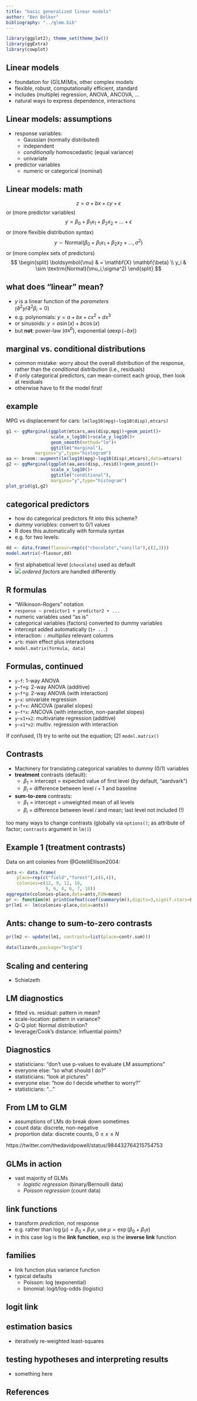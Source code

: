 ```yaml
---
title: "basic generalized linear models"
author: "Ben Bolker"
bibliography: "../glmm.bib"
---
```


```r
library(ggplot2); theme_set(theme_bw())
library(ggExtra)
library(cowplot)
```

## Linear models

- foundation for (G)LM(M)s, other complex models
- flexible, robust, computationally efficient, standard
- includes (multiple) regression, ANOVA, ANCOVA, ...
- natural ways to express dependence, interactions

## Linear models: assumptions

- response variables:
     - Gaussian (normally distributed)
     - independent
	 - *conditionally* homoscedastic (equal variance)
	 - univariate
- predictor variables
     - numeric or categorical (nominal)

## Linear models: math

$$
z = a + bx + cy + \epsilon
$$
or (more predictor variables)
$$
y = \beta_0 + \beta_1 x_1 + \beta_2 x_2 + \ldots + \epsilon
$$
or (more flexible distribution syntax)
$$
y \sim \textrm{Normal}(\beta_0 + \beta_1 x_1 + \beta_2 x_2 + \ldots, \sigma^2)
$$
or (more complex sets of predictors)
$$
\begin{split}
\boldsymbol{\mu} & = \mathbf{X} \mathbf{\beta} \\
y_i & \sim \textrm{Normal}(\mu_i,\sigma^2)
\end{split}
$$

## what does "linear" mean?

- $y$ is a linear function of the *parameters*  
($\partial^2 y/\partial^2 \beta_i = 0$)
- e.g. polynomials: $y = a + bx + cx^2 + dx^3$
- or sinusoids: $y = a \sin(x) + b \cos(x)$
- but **not**: power-law ($ax^b$), exponential ($a \exp(-bx)$)

## marginal vs. conditional distributions

- common mistake: worry about the overall distribution of the response,  
rather than the *conditional* distribution (i.e., residuals)
- if only categorical predictors, can mean-correct each group, then
look at residuals
- otherwise have to fit the model first!

## example

MPG vs displacement for cars: `lm(log10(mpg)~log10(disp),mtcars)`

```r
g1 <- ggMarginal(ggplot(mtcars,aes(disp,mpg))+geom_point()+
                 scale_x_log10()+scale_y_log10()+
                 geom_smooth(method="lm")+
                 ggtitle("marginal"),
           margins="y",type="histogram")
aa <- broom::augment(lm(log10(mpg)~log10(disp),mtcars),data=mtcars)
g2 <- ggMarginal(ggplot(aa,aes(disp,.resid))+geom_point()+
                 scale_x_log10()+
                 ggtitle("conditional"),
                 margins="y",type="histogram")
plot_grid(g1,g2)
```

## categorical predictors

- how do categorical predictors fit into this scheme?
- *dummy variables*: convert to 0/1 values
- R does this automatically with formula syntax
- e.g. for two levels:

```r
dd <- data.frame(flavour=rep(c("chocolate","vanilla"),c(2,3)))
model.matrix(~flavour,dd)
```

- first alphabetical level (`chocolate`) used as default
- ![](pix/dbend_sm.png) *ordered factors* are handled differently

## R formulas

- "Wilkinson-Rogers" notation
- `response ~ predictor1 + predictor2 + ...`
- numeric variables used "as is"
- categorical variables (factors) converted to dummy variables
- intercept added automatically (`1+ ...`)
- interaction: `:` *multiplies* relevant columns
- `a*b`: main effect plus interactions
- `model.matrix(formula, data)`

## Formulas, continued

- `y~f`: 1-way ANOVA
- `y~f+g`: 2-way ANOVA (additive)
- `y~f*g`: 2-way ANOVA (with interaction)
- `y~x`: univariate regression
- `y~f+x`: ANCOVA (parallel slopes)
- `y~f*x`: ANCOVA (with interaction, non-parallel slopes)
- `y~x1+x2`: multivariate regression (additive)
- `y~x1*x2`: multiv. regression with interaction

If confused, (1) try to write out the equation; (2) `model.matrix()`

## Contrasts

- Machinery for translating categorical variables to dummy (0/1) variables
- **treatment** contrasts (default):
     - $\beta_1$ = intercept = expected value of first level (by default, "aardvark")
     - $\beta_{i}$ = difference between level $i+1$ and baseline
- **sum-to-zero** contrasts:
     - $\beta_1$ = intercept = unweighted mean of all levels
     - $\beta_{i}$ = difference between level $i$ and mean; last level not included (!)

too many ways to change contrasts (globally via `options()`; as attribute of factor; `contrasts` argument in `lm()`)

## Example 1 (treatment contrasts)

Data on ant colonies from @GotelliEllison2004:

```r
ants <- data.frame(
    place=rep(c("field","forest"),c(6,4)),
    colonies=c(12, 9, 12, 10,
               9, 6, 4, 6, 7, 10))
aggregate(colonies~place,data=ants,FUN=mean)
pr <- function(m) printCoefmat(coef(summary(m)),digits=3,signif.stars=FALSE)
pr(lm1 <- lm(colonies~place,data=ants))
```

## Ants: change to sum-to-zero contrasts

```r
pr(lm2 <- update(lm1, contrasts=list(place=contr.sum)))
```

```r
data(lizards,package="brglm")
```

## Scaling and centering

- Schielzeth

## LM diagnostics

- fitted vs. residual: pattern in mean?
- scale-location: pattern in variance?
- Q-Q plot: Normal distribution?
- leverage/Cook's distance: influential points?

## Diagnostics

- statisticians: "don't use p-values to evaluate LM assumptions"
- everyone else: "so what should I do?"
- statisticians: "look at pictures"
- everyone else: "how do I decide whether to worry?"
- statisticians: "..."

## From LM to GLM

- assumptions of LMs do break down sometimes
- count data: discrete, non-negative
- proportion data: discrete counts, $0 \le x \le N$

https://twitter.com/thedavidpowell/status/984432764215754753

## GLMs in action

- vast majority of GLMs
    - *logistic regression* (binary/Bernoulli data)
    - *Poisson regression* (count data)

## link functions

- transform *prediction*, not response
- e.g. rather than $\log(\mu) = \beta_0+\beta_1 x$,
use $\mu = \exp(\beta_0+\beta_1 x)$
- in this case log is the **link function**, exp is the **inverse link** function

## families

- link function plus variance function
- typical defaults
     - Poisson: log (exponential)
     - binomial: logit/log-odds (logistic)

## logit link



## estimation basics

- iteratively re-weighted least-squares


## testing hypotheses and interpreting results

- something here

## References
